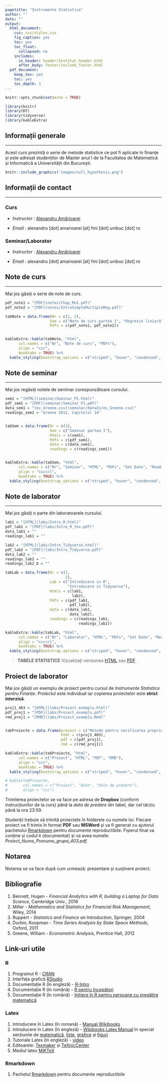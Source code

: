 ```yaml
---
pagetitle: "Instrumente Statistice"
author: ""
date: ""
output:
  html_document:
    css: css/styles.css
    fig_caption: yes
    toc: yes
    toc_float:
      collapsed: no
    includes:
      in_header: header/InstStat_header.html
      after_body: footer/include_footer.html
  pdf_document:
    keep_tex: yes
    toc: yes
    toc_depth: 3
---
```


<script>
$(document).ready(function ()  {

    // move toc-ignore selectors from section div to header
    $('div.section.toc-ignore')
        .removeClass('toc-ignore')
        .children('h1,h2,h3,h4,h5').addClass('toc-ignore');

    // establish options
    var options = {
      selectors: "h1,h2,h3",
      theme: "bootstrap3",
      context: '.toc-content',
      hashGenerator: function (text) {
        return text.replace(/[.\\/?&!#<>]/g, '').replace(/\s/g, '_').toLowerCase();
      },
      ignoreSelector: ".toc-ignore",
      scrollTo: 155
    };
    options.showAndHide = false;
    options.smoothScroll = true;

    // tocify
    var toc = $("#TOC").tocify(options).data("toc-tocify");
});
</script>

<script type="text/javascript">
	$(document).ready(function(){
		$("#myModal").modal('show');
	});
</script>

```r
knitr::opts_chunk$set(echo = TRUE)
```

```r
library(knitr)
library(DT)
library(tidyverse)
library(kableExtra)
```

## Informații generale
***

Acest curs prezintă o serie de metode statistice ce pot fi aplicate în finanțe și este adresat studenților de Master anul I de la Facultatea de Matematică și Informatică a Universității din București.  


```r
knitr::include_graphics("images/null_hypothesis.png")
```


## Informații de contact 
***

### Curs 

 *  _Instructor_ : [Alexandru Amărioarei](https://alexamarioarei.github.io/)

 *  _Email_ : alexandru [dot] amarioarei [at] fmi [dot] unibuc [dot] ro


### Seminar/Laborator

 *  _Instructor_ : [Alexandru Amărioarei](https://alexamarioarei.github.io/)

 *  _Email_ : alexandru [dot] amarioarei [at] fmi [dot] unibuc [dot] ro


## Note de curs 
***

Mai jos găsiți o serie de note de curs. 


```r
pdf_note1 = "[PDF](notes/Chap_MLE.pdf)"
pdf_note2 = "[PDF](notes/IntroSimpleMultipleReg.pdf)"

tabNote = data.frame(Nr = c(1, 2),
                    Sem = c("Note de curs partea 1", "Regresie liniară"),
                    Pdfs = c(pdf_note1, pdf_note2))


kableExtra::kable(tabNote, "html",
      col.names = c("Nr", "Note de curs", "PDFs"),
      align = "ccc", 
      booktabs = TRUE) %>% 
  kable_styling(bootstrap_options = c("striped", "hover", "condensed", "responsive"))
```

## Note de seminar
***

Mai jos regăsiți notele de seminar corespunzătoare cursului. 


```r
sem1 = "[HTML](seminar/Seminar_P1.html)"
pdf_sem1 = "[PDF](seminar/Seminar_P1.pdf)"
data_sem1 = "[ex_Greene.csv](seminar/dataIn/ex_Greene.csv)"
readings_sem1 = "Greene 2012, Capitolul 14"


tabSem = data.frame(Nr = c(1),
                    Sem = c("Seminar partea 1"),
                    Htmls = c(sem1),
                    Pdfs = c(pdf_sem1),
                    data = c(data_sem1),
                    readings = c(readings_sem1))


kableExtra::kable(tabSem, "html",
      col.names = c("Nr", "Seminar", "HTML", "PDFs", "Set Date", "Readings"),
      align = "cccccl", 
      booktabs = TRUE) %>% 
  kable_styling(bootstrap_options = c("striped", "hover", "condensed", "responsive"))
```


## Note de laborator 
***

Mai jos găsiți o parte din laboratoarele cursului. 

```r
lab1 = "[HTML](labs/Intro_R.html)"
pdf_lab1 = "[PDF](labs/Intro_R_tex.pdf)"
data_lab1 = ""
readings_lab1 = ""

lab2 = "[HTML](labs/Intro_Tidyverse.html)"
pdf_lab2 = "[PDF](labs/Intro_Tidyverse.pdf)"
data_lab2 = ""
readings_lab2 = ""
readings_lab2_b = ""

tabLab = data.frame(Nr = c(1,
                           2),
                    Lab = c("Introducere in R",
                            "Introducere in Tidyverse"),
                    Htmls = c(lab1, 
                              lab2),
                    Pdfs = c(pdf_lab1,
                             pdf_lab2),
                    data = c(data_lab1,
                             data_lab2),
                    readings = c(readings_lab1, 
                                 readings_lab2))

kableExtra::kable(tabLab, "html",
      col.names = c("Nr", "Laborator", "HTML", "PDFs", "Set Date", "Readings"),
      align = "cccccl", 
      booktabs = TRUE) %>% 
  kable_styling(bootstrap_options = c("striped", "hover", "condensed", "responsive"))
```


> **TABELE STATISTICE** Vizualizați versiunea [HTML](tables/Tabele_Statistice.html) sau [PDF](tables/Tabele_Statistice_v2_stat.pdf).


## Proiect de laborator

Mai jos găsiți un exemplu de proiect pentru cursul de *Instrumente Statistice pentru Finanțe*. Proiectul este individual iar copierea proiectelor este __strict interzisă__.

```r
proj1_403 = "[HTML](labs/Proiect_exemplu.html)"
pdf_proj1 = "[PDF](labs/Proiect_exemplu.pdf)"
rmd_proj1 = "[RMD](labs/Proiect_exemplu.Rmd)"


tabProiecte = data.frame(proiect = c("Metode pentru verificarea proprietatii de normalitate a datelor"), 
                         html = c(proj1_403), 
                         pdf = c(pdf_proj1), 
                         rmd = c(rmd_proj1))

kableExtra::kable(tabProiecte, "html",
      col.names = c("Proiect", "HTML", "PDF", "RMD"),
      align = "ccc", 
      booktabs = TRUE) %>% 
  kable_styling(bootstrap_options = c("striped", "hover", "condensed", "responsive"))

# kable(tabProiecte, 
#       col.names = c("Proiect", "Date", "Data de predare"),
#       align = "ccc")
```

Trimiterea proiectelor se va face pe adresa de **Dropbox** (conform instrucțiunilor de la curs) până la *data de predare* din tabel, dar cel târziu până la ora 23:59. 

Studenții trebuie să trimită proiectele în folderele cu numele lor. Fiecare proiect va fi trimis în format **PDF** sau **MSWord** și va fi generat cu ajutorul pachetului [Rmarkdown](http://rmarkdown.rstudio.com/index.html) pentru documente reproductibile. Fișierul final va conține și codul `R` (documentat) și va avea numele: *Proiect_Nume_Prenume_grupa_403.pdf*.

## Notarea

Notarea se va face după cum urmează: prezentare și susținere proiect.


## Bibliografie

  1. Bennett, Hugen - *Financial Analytics with R, building a Laptop for Data Science*, Cambridge Univ., 2016
  2. Miller - *Mathematics and Statistics for Financial Risk Management*, Wiley, 2014
  3. Ruppert - *Statistics and Finance an Introduction*, Springer, 2004
  4. Durbin, Koopman - *Time Series Analysis by State Space Methods*, Oxford, 2011
  5. Greene, William - *Econometric Analysis*, Prentice Hall, 2012
  

## Link-uri utile

### R
  1. Programul R - [CRAN](https://cran.r-project.org/)
  2. Interfața grafică [RStudio](https://www.rstudio.com/)
  3. Documentație R (în engleză) - [R-Intro](https://cran.r-project.org/doc/manuals/r-release/R-intro.pdf)
  4. Documentație R (în română) - [R pentru începători ](ftp://cran.r-project.org/pub/R/doc/contrib/Paradis-rdebuts_RO.pdf)
  5. Documentație R (în română) - [Inițiere în R pentru persoane cu pregătire matematică ](http://www.edumanager.ro/community/documente/initiere_in_r.pdf)
  
### Latex
  1. Introducere în Latex (în romană) - [Manual Wikibooks](https://ro.wikibooks.org/wiki/LaTeX_(carte))
  2. Introducere în Latex (în engleză) - [Wikibooks Latex Manual](https://en.wikibooks.org/wiki/LaTeX) în special secțiunile de [matematică](https://en.wikibooks.org/wiki/LaTeX/Mathematics), [liste](https://en.wikibooks.org/wiki/LaTeX/List_Structures), [grafice](https://en.wikibooks.org/wiki/LaTeX/Importing_Graphics) și [figuri](https://en.wikibooks.org/wiki/LaTeX/Floats,_Figures_and_Captions)
  3. Tutoriale Latex (în engleză) - [video](https://www.youtube.com/playlist?list=PLDD406480D35CE390)
  4. Editoarele: [Texmaker](http://www.xm1math.net/texmaker/download.html) și [TeXnicCenter](http://www.texniccenter.org/) 
  5. Mediul latex [MiKTeX](https://miktex.org/)

### Rmarkdown
  1. Pachetul [Rmarkdown](http://rmarkdown.rstudio.com/index.html) pentru documente reproductibile

